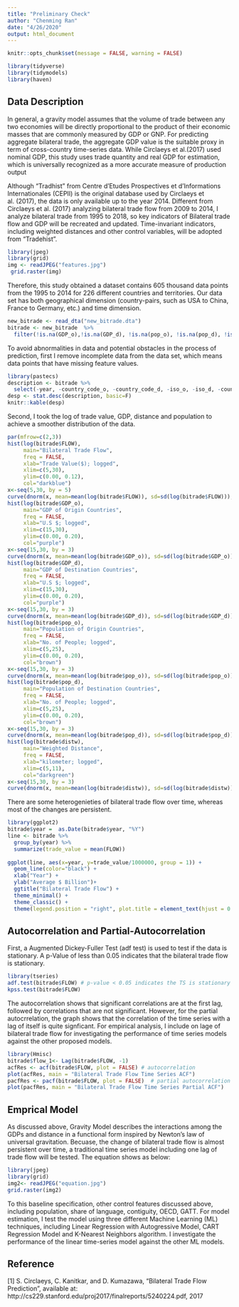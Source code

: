 ```yaml
---
title: "Preliminary Check"
author: "Chenming Ran"
date: "4/26/2020"
output: html_document
---
```


```r
knitr::opts_chunk$set(message = FALSE, warning = FALSE)
```

```r
library(tidyverse)
library(tidymodels)
library(haven)
```


## Data Description

In general, a gravity model assumes that the volume of trade between any two economies will be directly proportional to the product of their economic masses that are commonly measured by GDP or GNP. For predicting aggregate bilateral trade, the aggregate GDP value is the suitable proxy in term of cross-country time-series data. While Circlaeys et al.(2017) used  nominal GDP, this study uses trade quantity and real GDP for estimation, which is universally recognized as a more accurate measure of production output 

Although “Tradhist” from Centre d'Etudes Prospectives et d'Informations Internationales (CEPII) is the original database used by Circlaeys et al. (2017), the data is only available up to the year 2014. Different from Circlaeys et al. (2017) analyzing bilateral trade flow from 2009 to 2014, I analyze bilateral trade from 1995 to 2018, so key indicators of Bilateral trade flow and GDP will be recreated and updated. Time-invariant indicators, including weighted distances and other control variables, will be adopted from "Tradehist".
```r
library(jpeg)
library(grid)
img <- readJPEG("features.jpg")
 grid.raster(img)
```
Therefore, this study obtained a dataset contains 605 thousand data points from the 1995 to 2014 for 226 different countries and territories. Our data set has both geographical dimension (country-pairs, such as USA to China, France to Germany, etc.) and time dimension. 
```r
new_bitrade <- read_dta("new_bitrade.dta")
bitrade <- new_bitrade  %>%
  filter(!is.na(GDP_o),!is.na(GDP_d), !is.na(pop_o), !is.na(pop_d), !is.na(distw)) 
```

To avoid abnormalities in data and potential obstacles in the process of prediction, first I remove incomplete data from the data set, which means data points that have missing feature values. 
```r
library(pastecs)
description <- bitrade %>%
  select(-year, -country_code_o, -country_code_d, -iso_o, -iso_d, -country_o, -country_d, -comlang, -contig, -OECD_o, -GATT_o, -OECD_d, -GATT_d) 
desp <- stat.desc(description, basic=F)
knitr::kable(desp) 
```

Second, I took the log of trade value, GDP, distance and population to achieve a smoother distribution of the data. 
```r
par(mfrow=c(2,3))
hist(log(bitrade$FLOW),
     main="Bilateral Trade Flow",
     freq = FALSE,
     xlab="Trade Value($); logged",
     xlim=c(5,30),
     ylim=c(0.00, 0.12),
     col="darkblue")
x<-seq(5,30, by = 5)
curve(dnorm(x, mean=mean(log(bitrade$FLOW)), sd=sd(log(bitrade$FLOW))), add=TRUE)
hist(log(bitrade$GDP_o),
     main="GDP of Origin Countries",
     freq = FALSE,
     xlab="U.S $; logged",
     xlim=c(15,30),
     ylim=c(0.00, 0.20),
     col="purple")
x<-seq(15,30, by = 3)
curve(dnorm(x, mean=mean(log(bitrade$GDP_o)), sd=sd(log(bitrade$GDP_o))), add=TRUE)
hist(log(bitrade$GDP_d),
     main="GDP of Destination Countries",
     freq = FALSE,
     xlab="U.S $; logged",
     xlim=c(15,30),
     ylim=c(0.00, 0.20),
     col="purple")
x<-seq(15,30, by = 3)
curve(dnorm(x, mean=mean(log(bitrade$GDP_d)), sd=sd(log(bitrade$GDP_d))), add=TRUE)
hist(log(bitrade$pop_o),
     main="Population of Origin Countries",
     freq = FALSE,
     xlab="No. of People; logged",
     xlim=c(5,25),
     ylim=c(0.00, 0.20),
     col="brown")
x<-seq(15,30, by = 3)
curve(dnorm(x, mean=mean(log(bitrade$pop_o)), sd=sd(log(bitrade$pop_o))), add=TRUE)
hist(log(bitrade$pop_d),
     main="Population of Destination Countries",
     freq = FALSE,
     xlab="No. of People; logged",
     xlim=c(5,25),
     ylim=c(0.00, 0.20),
     col="brown")
x<-seq(15,30, by = 3)
curve(dnorm(x, mean=mean(log(bitrade$pop_d)), sd=sd(log(bitrade$pop_d))), add=TRUE)
hist(log(bitrade$distw),
     main="Weighted Distance",
     freq = FALSE,
     xlab="kilometer; logged",
     xlim=c(5,11),
     col="darkgreen")
x<-seq(15,30, by = 3)
curve(dnorm(x, mean=mean(log(bitrade$distw)), sd=sd(log(bitrade$distw))), add=TRUE)

```

There are some heterogenieties of bilateral trade flow over time, whereas most of the changes are persistent. 
```r
library(ggplot2)
bitrade$year =  as.Date(bitrade$year, "%Y")
line <- bitrade %>%
  group_by(year) %>%
  summarize(trade_value = mean(FLOW)) 
  
ggplot(line, aes(x=year, y=trade_value/1000000, group = 1)) +
  geom_line(color="black") +
  xlab("Year") +
  ylab("Average $ Billion")+
  ggtitle("Bilateral Trade Flow") +
  theme_minimal() +
  theme_classic() +
  theme(legend.position = "right", plot.title = element_text(hjust = 0.5)) 
```

## Autocorrelation and Partial-Autocorrelation

First, a  Augmented Dickey-Fuller Test (adf test) is used to test if the data is stationary. A p-Value of less than 0.05 indicates that the bilateral trade flow is stationary.
```r
library(tseries)
adf.test(bitrade$FLOW) # p-value < 0.05 indicates the TS is stationary
kpss.test(bitrade$FLOW)
```


The autocorrelation shows that significant correlations are at the first lag, followed by correlations that are not significant. However, for the partial autocrrelation, the graph shows that the correlation of the time series with a lag of itself is quite signficant. For empirical analysis, I include on lage of bilateral trade flow for investigating the performance of time series models against the other proposed models.
```r
library(Hmisc)
bitrade$flow_1<- Lag(bitrade$FLOW, -1)
acfRes <- acf(bitrade$FLOW, plot = FALSE) # autocorrelation
plot(acfRes, main = "Bilateral Trade Flow Time Series ACF")
pacfRes <- pacf(bitrade$FLOW, plot = FALSE)  # partial autocorrelation
plot(pacfRes, main = "Bilateral Trade Flow Time Series Partial ACF")
```

## Emprical Model

As discussed above, Gravity Model describes the interactions among the GDPs and distance in a functional form inspired by Newton’s law of universal gravitation. Becuase, the change of bilateral trade flow is almost persistent over time, a traditional time series model including one lag of trade flow will be tested. The equation shows as below:
```r
library(jpeg)
library(grid)
img2<- readJPEG("equation.jpg")
grid.raster(img2)
```
To this baseline specification, other control features discussed above, including population, share of language, contiguity, OECD, GATT. For model estimation, I test the model using three different Machine Learning (ML) techniques, including Linear Regression with Autogressive Model, CART Regression Model and K-Nearest Neighbors algorithm. I investigate the performance of the linear time-series model against the other ML models.

## Reference

[1] S. Circlaeys, C. Kanitkar, and D. Kumazawa, “Bilateral Trade Flow Prediction”, available at: http://cs229.stanford.edu/proj2017/finalreports/5240224.pdf, 2017 
